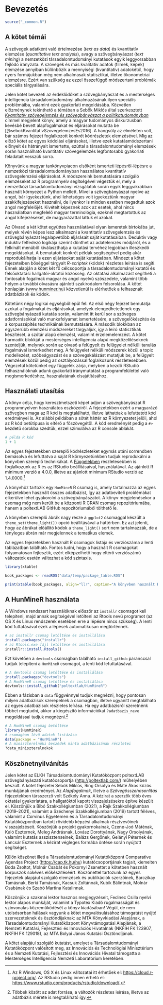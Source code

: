 # Bevezetés {#intro}

```r

source("_common.R")

```

## A kötet témái

A szövegek adatként való értelmezése (*text as data*) és kvantitatív elemzése (*quantitative text analysis*), avagy a szövegbányászat (*text mining*) a nemzetközi társadalomtudományi kutatások egyik leggyorsabban fejlődő irányzata. A szövegek és más kvalitatív adatok (filmek, képek) elemzése annyiban különbözik a mennyiségi (kvantitatív) adatokétól, hogy nyers formájukban még nem alkalmasak statisztikai, illetve ökonometriai elemzésre. Ezért van szükség az ezzel összefüggő módszertani problémák speciális tárgyalására. 

Jelen kötet bevezeti az érdeklődőket a szövegbányászat és a mesterséges intelligencia társadalomtudományi alkalmazásának ilyen speciális problémáiba, valamint ezek gyakorlati megoldásába. Közvetlen előzménynek tekinthető a témában a Sebők Miklós által szerkesztett [*Kvantitatív szövegelemzés és szövegbányászat a politikatudományban*](https://poltextlab.tk.hu/uploads/files/Kvantitativ_szovegelemzes_keszpdf.pdf) címmel megjelent könyv, amely a magyar tudományos diskurzusban kevésbé bevett alapfogalmakat és eljárásokat mutatta be [@sebokKvantitativSzovegelemzesEs2016]. A hangsúly az elméleten volt, bár számos fejezet foglalkozott konkrét kódrészletek elemzésével. Míg az előző kötet az egyes kódolási eljárásokat, illetve ezek kutatásmódszertani előnyeit és hátrányait ismertette, ezúttal a társadalomtudományi elemzések során használható kvantitatív szövegelemzés legfontosabb gyakorlati feladatait vesszük sorra.

Könyvünk a magyar tankönyvpiacon elsőként ismerteti lépésről-lépésre a nemzetközi társadalomtudományban használatos kvantitatív szövegelemzési eljárásokat. A módszereink bemutatására szolgáló elemzéseket az R programnyelv segítségével végeztük el, mely a nemzetközi társadalomtudományi vizsgálatok során egyik leggyakrabban használt környezet a Python mellett. Mivel a szövegbányászat nyelve az angol, bár igyekeztünk, ahol lehetséges volt igyekeztünk magyar szakkifejezéseket használni, de ilyenkor is minden esetben megadtuk azok angol megfelelőjét. Kivételt képeznek azok az esetek, ahol nincs használatban megfelelő magyar terminológia, ezeknél megtartottuk az angol kifejezéseket, de magyarázattal láttuk el azokat.

Az Olvasó a két kötet együttes használatával olyan ismeretek birtokába jut, melyek révén képes lesz alkalmazni a kvantitatív szövegelemzés és szövegbányászat legalapvetőbb eljárásait saját kutatásaiban. Deduktív vagy induktív felfedező logikája szerint dönthet az adatelemzés módjáról, és a felkínált menüből kiválaszthatja a kutatási tervéhez legjobban illeszkedő megoldásokat. A bemutatott konkrét példák segítségével pedig akár reprodukálhatja is ezen eljárásokat saját kutatásában. Mindezt a kötet fejezeteiben bőséggel tárgyalt *R-scriptek* (kódok) részletes leírása is segíti. Ennek alapján a kötet két fő célcsoportja a társadalomtudományi kutatói és felsőoktatási hallgatói-oktatói közösség. Az oktatási alkalmazást segítheti a fontosabb fogalmak magyar és angol nyelvű szószedete, valamint több helyen a további olvasásra ajánlott szakirodalom felsorolása. A kötet honlapján ([www.hunminer.hu](www.hunminer.hu)) közvetlenül is elérhetőek a felhasznált adatbázisok és kódok.

Kötetünk négy logikai egységből épül fel. Az első négy fejezet bemutatja azokat a fogalmakat és eljárásokat, amelyek elengedhetetlenek egy szövegbányászati kutatás során, valamint itt kerül sor a szöveges adatforrásokkal való munkafolyamat ismertetésére, a szövegelőkészítés és a korpuszépítés technikáinak bemutatására. A második blokkban az egyszerűbb elemzési módszereket tárgyaljuk, így a leíró statisztikák készítését, a szótár alapú elemzést, valamint érzelemelemzést. A kötet harmadik blokkját a mesterséges intelligencia alapú megközelítéseknek szenteljük, melynek során az olvasó a felügyelt és felügyelet nélküli tanulás fogalmával ismerkedhet meg. A felügyelet nélküli módszerek közül a topic modellezést, szóbeágyazást és a szövegskálázást mutatjuk be, a felügyelt elemzések közül pedig az osztályozással foglalkozunk részletesebben. Végezetül kötetünket egy függelék zárja, melyben a kezdő RStudió felhasználóknak adunk gyakorlati iránymutatást a programfelülettel való megismerkedéshez, használatának elsajátításához.

## Használati utasítás

A könyv célja, hogy keresztmetszeti képet adjon a szövegbányászat R programnyelven használatos eszközeiről. A fejezetekben ezért a magyarázó szövegben maga az R kód is megtalálható, illetve láthatóak a lefuttatott kód eredményei is. Az alábbi példában a sötét háttér az R környezetet jelöli, ahol az R kód betűtípusa is eltérő a főszövegétől. A kód eredményét pedig a `#>` kezdetű sorokba szedtük, ezzel szimulálva az R console ablakát.

```r
# példa R kód
1 + 1
```

Az egyes fejezetekben szereplő kódrészleteket egymás utáni sorrendben bemásolva és lefuttatva a saját R környezetünkben tudjuk reprodukálni a könyvben szereplő technikákat. A [Függelékben](#fuggelek) részletesebben is foglalkozunk az R és az RStudio beállításaival, használatával. Az ajánlott R minimum verzió a 4.0.0, illetve az ajánlott minimum RStudio verzió az 1.4.0000.[^bev1]

[^bev1]: Az R Windows, OS X és Linux változatai itt érhetőek el: <https://cloud.r-project.org/>. Az RStudio pedig innen érhető el: <https://www.rstudio.com/products/rstudio/download/>.

A könyvhöz tartozik egy `HunMineR` R csomag is, amely tartalmazza az egyes fejezetekben használt összes adatbázist, így az adatbeviteli problémákat elkerülve lehet gyakorolni a szövegbányászatot. A könyv megjelenésekor a csomag még nem került be a központi R CRAN csomag repozitóriumába, hanem a poltextLAB GitHub repozitóriumából tölthető le.

A könyvben szereplő ábrák nagy része a `ggplot2` csomaggal készült a `theme_set(theme_light())` opció beállításával a háttérben. Ez azt jelenti, hogy az ábrákat előállító kódok a `theme_light()` sort nem tartalmazzák, de a tényleges ábrán már megjelennek a tematikus elemek.

Az egyes fejezetekben használt R csomagok listája és verziószáma a lenti táblázatban található. Fontos tudni, hogy a használt R csomagokat folyamatosan fejlesztik, ezért elképzelhető hogy eltérő verziószámú változatok esetén változhat a kód szintaxis.

```r
library(xtable)

book_packages <- readRDS("data/temp/package_table.RDS")

print(xtable(book_packages, align="llr", caption="A könyvben használt R csomagok", ), include.rownames=FALSE, type = "html")
```


## A HunMineR használata

A Windows rendszert használóknak először az `installr` csomagot kell telepíteni, majd annak segítségével letölteni az Rtools nevű programot (az OS X és Linux rendszerek esetében erre a lépésre nincs szükség). A lenti kód futtatásával ezek a lépések automatikusan megtörténnek.

```r
# az installr csomag letöltése és installálása
install.packages("installr")
# az Rtools.exe fájl letöltése és installálása
installr::install.Rtools()
```

Ezt követően a `devtools` csomagban található `install_github` paranccsal tudjuk telepíteni a `HunMineR` csomagot, a lenti kód lefuttatásával.

```r
# A devtools csomag letöltése és installálása
install.packages("devtools")
# A HunMineR csomag letöltése és installálása
devtools::install_github("poltextlab/HunMineR")
```

Ebben a fázisban a `data` függvénnyel tudjuk megnézni, hogy pontosan milyen adatbázisok szerepelnek a csomagban, illetve ugyanitt megtalálható az egyes adatbázisok részletes leírása. Ha egy adatbázisról szeretnénk többet megtudni, akkor a kiegészítő információkat `?adatbazis_neve` megoldással tudjuk megnézni.[^bev2]

[^bev2]: Többek között az adat forrása, a változók részletes leírása, illetve az adatbázis mérete is megtalálható így.

```r
# A HunMineR csomag betöltése
library(HunMineR)
# csomagban lévő adatok listázása
data(package = "HunMineR")
# A miniszterelnöki beszédek minta adatbázisának részletei
?data_miniszterelnokok
```

## Köszönetnyilvánítás

Jelen kötet az ELKH Társadalomtudományi Kutatóközpont poltextLAB szövegbányászati kutatócsoportja (<http://poltextlab.com/>) műhelyében készült. A kötet fejezetei Sebők Miklós, Ring Orsolya és Máté Ákos közös munkájának eredményei. Az *Alapfogalmak*, illetve a *Szövegösszehasonlítás* fejezetekben társszerző volt Székely Anna. A kézirat a szerzők több éves oktatási gyakorlatára, a hallgatóktól kapott visszajelzésekre építve készült el. Köszönjük a Bibó Szakkollégiumban (2021), a Rajk Szakkollégiumban (2019--2021), valamint a Széchenyi Szakkollégiumban (2019) tartott féléves, valamint a Corvinus Egyetemen és a Társadalomtudományi Kutatóközpontban tartott rövidebb képzési alkalmak résztvevőinek visszajelzéseit. Köszönjük a projekt gyakornokainak, Czene-Joó Máténak, Kaló Eszternek, Meleg Andrásnak, Lovász Dorottyának, Nagy Orsolyának, valamint kutatás asszisztenseinek, Balázs Gergőnek, Gelányi Péternek és Lancsár Eszternek a kézirat végleges formába öntése során nyújtott segítséget. 

Külön köszönet illeti a Társadalomtudományi Kutatóközpont Comparative Agendas Project (<https://cap.tk.hu/hu>) kutatócsoportjának tagjait, kiemelten Boda Zsoltot, Molnár Csabát és Pokornyi Zsanettet a kötetben használt korpuszok sokéves előkészítéséért. Köszönettel tartozunk az egyes fejezetek alapjául szolgáló elemzések és publikációk szerzőinek, Barczikay Tamásnak, Berki Tamásnak, Kacsuk Zoltánnak, Kubik Bálintnak, Molnár Csabának és Szabó Martina Katalinnak.

Köszönjük a szakmai lektor hasznos megjegyzéseit, Fedinec Csilla nyelvi lektor alapos munkáját, valamint a Typotex Kiadó rugalmasságát és színvonalas közreműködését a könyv kiadásában! Végül, de nem utolsósorban hálásak vagyunk a kötet megvalósulásához támogatást nyújtó szervezeteknek és ösztöndíjaknak: az MTA Könyvkiadási Alapjának, a Társadalomtudományi Kutatóközpont Könyvtámogatási Alapjának, a Nemzeti Kutatási, Fejlesztési és Innovációs Hivatalnak (NKFIH FK 123907, NKFIH FK 129018), az MTA Bolyai János Kutatási Ösztöndíjának.

A kötet alapjául szolgáló kutatást, amelyet a Társadalomtudományi Kutatóközpont valósított meg, az Innovációs és Technológiai Minisztérium és a Nemzeti Kutatási, Fejlesztési és Innovációs Hivatal támogatta a Mesterséges Intelligencia Nemzeti Laboratórium keretében.
